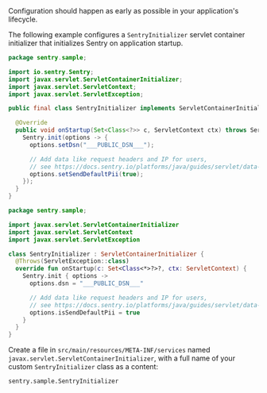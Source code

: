 <OnboardingOption optionId="opentelemetry" hideForThisOption>
Configuration should happen as early as possible in your application's lifecycle.

The following example configures a `SentryInitializer` servlet container initializer that initializes Sentry on application startup.


```java
package sentry.sample;

import io.sentry.Sentry;
import javax.servlet.ServletContainerInitializer;
import javax.servlet.ServletContext;
import javax.servlet.ServletException;

public final class SentryInitializer implements ServletContainerInitializer {

  @Override
  public void onStartup(Set<Class<?>> c, ServletContext ctx) throws ServletException {
    Sentry.init(options -> {
      options.setDsn("___PUBLIC_DSN___");

      // Add data like request headers and IP for users,
      // see https://docs.sentry.io/platforms/java/guides/servlet/data-management/data-collected/ for more info
      options.setSendDefaultPii(true);
    });
  }
}
```

```kotlin
package sentry.sample;

import javax.servlet.ServletContainerInitializer
import javax.servlet.ServletContext
import javax.servlet.ServletException

class SentryInitializer : ServletContainerInitializer {
  @Throws(ServletException::class)
  override fun onStartup(c: Set<Class<*>?>?, ctx: ServletContext) {
    Sentry.init { options ->
      options.dsn = "___PUBLIC_DSN___"

      // Add data like request headers and IP for users,
      // see https://docs.sentry.io/platforms/java/guides/servlet/data-management/data-collected/ for more info
      options.isSendDefaultPii = true
    }
  }
}
```

Create a file in `src/main/resources/META-INF/services` named `javax.servlet.ServletContainerInitializer`, with a full name of your custom `SentryInitializer` class as a content:

```properties
sentry.sample.SentryInitializer
```
</OnboardingOption>
